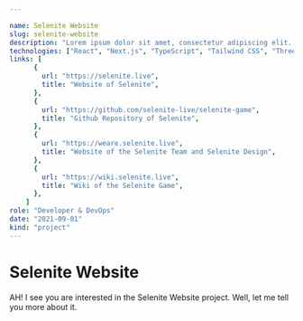 ```yaml
---

name: Selenite Website
slug: selenite-website
description: "Lorem ipsum dolor sit amet, consectetur adipiscing elit. Nullam nec purus nec nunc. Nullam nec purus nec nunc. Nullam nec purus nec nunc. Nullam nec purus nec nunc."
technologies: ["React", "Next.js", "TypeScript", "Tailwind CSS", "Three.js"]
links: [
      {
        url: "https://selenite.live",
        title: "Website of Selenite",
      },
      {
        url: "https://github.com/selenite-live/selenite-game",
        title: "Github Repository of Selenite",
      },
      {
        url: "https://weare.selenite.live",
        title: "Website of the Selenite Team and Selenite Design",
      },
      {
        url: "https://wiki.selenite.live",
        title: "Wiki of the Selenite Game",
      },
    ]
role: "Developer & DevOps"
date: "2021-09-01"
kind: "project"
---
```


# Selenite Website

AH! I see you are interested in the Selenite Website project. Well, let me tell you more about it.
